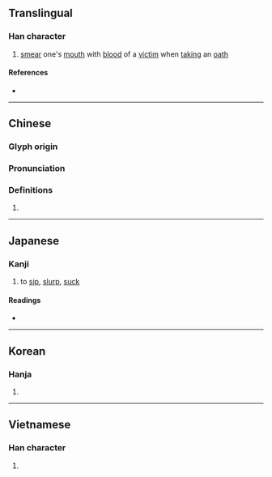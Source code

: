 {{character info/new}}
==Translingual==

===Han character===
{{Han char|rn=76|rad=欠|as=09|sn=13|four=27782|canj=HXNO,MXN|ids=⿰臿欠}}

# [[smear]] one's [[mouth]] with [[blood]] of a [[victim]] when [[taking]] an [[oath]]

====References====
* {{Han ref|kx=0570.050|dkj=16131|dj=0958.080|hdz=32146.010|uh=6B43|ud=27459|bh=DDF7|bd=56823}}

----

==Chinese==
{{zh-forms}}

===Glyph origin===
{{Han etym}}

===Pronunciation===
{{zh-pron
|m=shà,xiá
|c=saap3
|mc=y
|oc=y
|ma=
|cat=v
}}

===Definitions===
{{zh-hanzi}}

# {{rfdef|lang=zh}}

----

==Japanese==

===Kanji===
{{ja-kanji|grade=|rs=欠09}}

# to [[sip]], [[slurp]], [[suck]]

====Readings====
* {{ja-readings|on=[[そう]] (sō), [[しょう]] (shō), [[こう]] (kō)|kun=[[すする]] (susuru)}}

----

==Korean==

===Hanja===
{{ko-hanja|hangeul=삽|eumhun=|rv=sap|mr=sap|y=sap}}

# {{defn|lang=ko|sort=欠09}}

----

==Vietnamese==

===Han character===
{{vi-hantu|[[sáp]], [[khảm]]|rs=欠09}}

# {{defn|lang=vi|sort=欠09}}